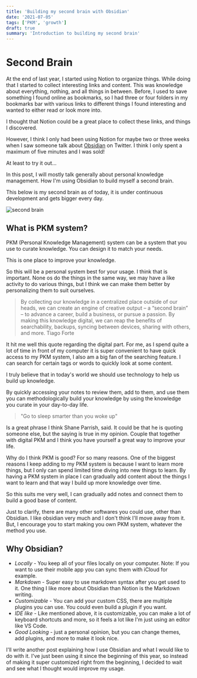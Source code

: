 ```yaml
---
title: 'Building my second brain with Obsidian'
date: '2021-07-05'
tags: ['PKM', 'growth']
draft: true
summary: 'Introduction to building my second brain'
---
```


# Second Brain

At the end of last year, I started using Notion to organize things. While doing that I started to collect interesting links and content.
This was knowledge about everything, nothing, and all things in between.
Before, I used to save something I found online as bookmarks, so I had three or four folders in my bookmarks bar
with various links to different things I found interesting and wanted to either read or look more into.

I thought that Notion could be a great place to collect these links, and things I discovered.

However, I think I only had been using Notion for maybe two or three weeks when I saw someone talk about [Obsidian](https://obsidian.md/) on Twitter.
I think I only spent a maximum of five minutes and I was sold!

At least to try it out...

In this post, I will mostly talk generally about personal knowledge management.
How I'm using Obsidian to build myself a second brain.

This below is my second brain as of today, it is under continuous development and gets bigger every day.

<Image alt="second brain" src="/static/images/obsidian.png" width={450} height={400} />

## What is PKM system?

PKM (Personal Knowledge Management) system can be a system that you use to curate knowledge.
You can design it to match your needs.

This is one place to improve your knowledge.

So this will be a personal system best for your usage. I think that is important. None os do the things in the same way, we may have a like activity to do various things,
but I think we can make them better by personalizing them to suit ourselves.

> By collecting our knowledge in a centralized place outside of our heads, we can create an engine of creative output – a “second brain” – to advance a career, build a business, or pursue a passion. By making this knowledge digital, we can reap the benefits of searchability, backups, syncing between devices, sharing with others, and more.
> Tiago Forte

It hit me well this quote regarding the digital part. For me, as I spend quite a lot of time in front of my computer it is super convenient to
have quick access to my PKM system, I also am a big fan of the searching feature. I can search for certain tags or words to quickly look at some content.

I truly believe that in today's world we should use technology to help us build up knowledge.

By quickly accessing your notes to review them, add to them, and use them you can methodologically build your knowledge by using the knowledge you curate in your day-to-day life.

> "Go to sleep smarter than you woke up"

Is a great phrase I think Shane Parrish, said. It could be that he is quoting someone else, but the saying is true in my opinion. Couple that together with digital PKM and
I think you have yourself a great way to improve your life.

Why do I think PKM is good?
For so many reasons.
One of the biggest reasons I keep adding to my PKM system is because I want to learn more things, but I only can spend limited time diving into new things to learn.
By having a PKM system in place I can gradually add content about the things I want to learn and that way I build up more knowledge over time.

So this suits me very well, I can gradually add notes and connect them to build a good base of content.

Just to clarify, there are many other softwares you could use, other than Obsidian. I like obsidian very much and I don't think I'll move away from it. But, I encourage you to start making you own PKM system, whatever the method you use.

## Why Obsidian?

- _Locally_ - You keep all of your files locally on your computer. Note: If you want to use their mobile app you can sync them with iCloud for example.
- _Markdown_ - Super easy to use markdown syntax after you get used to it. One thing I like more about Obsidian than Notion is the Markdown writing.
- _Customizable_ - You can add your custom CSS, there are multiple plugins you can use. You could even build a plugin if you want.
- _IDE like_ - Like mentioned above, it is customizable, you can make a lot of keyboard shortcuts and more, so it feels a lot like I'm just using an editor like VS Code.
- _Good Looking_ - just a personal opinion, but you can change themes, add plugins, and more to make it look nice.

I'll write another post explaining how I use Obsidian and what I would like to do with it.
I've just been using it since the beginning of this year, so instead of making it super customized right from the beginning, I decided to wait and see what I thought
would improve my usage.
